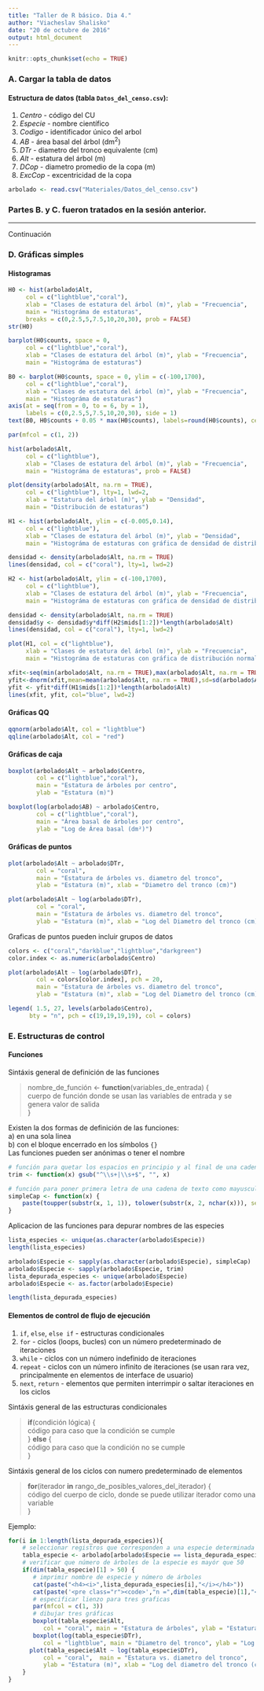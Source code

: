 ---
title: "Taller de R básico. Dia 4."
author: "Viacheslav Shalisko"
date: "20 de octubre de 2016"
output: html_document
---

```{r setup, include=FALSE}
knitr::opts_chunk$set(echo = TRUE)
```

### A. Cargar la tabla de datos
#### Estructura de datos (tabla `Datos_del_censo.csv`):  
1. *Centro* - código del CU  
2. *Especie* - nombre científico  
3. *Codigo* - identificador único del arbol  
4. *AB* - área basal del árbol (dm^2^)  
5. *DTr* - diametro del tronco equivalente (cm)  
6. *Alt* - estatura del árbol (m)  
7. *DCop* - diametro promedio de la copa (m)  
8. *ExcCop* - excentricidad de la copa  

```{r}
arbolado <- read.csv("Materiales/Datos_del_censo.csv")
```

### Partes B. y C. fueron tratados en la sesión anterior.
***
Continuación

### D. Gráficas simples
#### Histogramas

```{r fig.width=8, fig.height=4, warning=FALSE}
H0 <- hist(arbolado$Alt, 
     col = c("lightblue","coral"),
     xlab = "Clases de estatura del árbol (m)", ylab = "Frecuencia",
     main = "Histográma de estaturas",
     breaks = c(0,2.5,5,7.5,10,20,30), prob = FALSE)
str(H0)
```

```{r fig.width=8, fig.height=4, warning=FALSE}
barplot(H0$counts, space = 0,
     col = c("lightblue","coral"),
     xlab = "Clases de estatura del árbol (m)", ylab = "Frecuencia",
     main = "Histográma de estaturas")
```

```{r fig.width=8, fig.height=4, warning=FALSE}
B0 <- barplot(H0$counts, space = 0, ylim = c(-100,1700),
     col = c("lightblue","coral"),
     xlab = "Clases de estatura del árbol (m)", ylab = "Frecuencia",
     main = "Histográma de estaturas")
axis(at = seq(from = 0, to = 6, by = 1), 
     labels = c(0,2.5,5,7.5,10,20,30), side = 1)
text(B0, H0$counts + 0.05 * max(H0$counts), labels=round(H0$counts), cex = 0.8)
```

```{r fig.width=8, fig.height=5, warning=FALSE}
par(mfcol = c(1, 2))

hist(arbolado$Alt, 
     col = c("lightblue"),
     xlab = "Clases de estatura del árbol (m)", ylab = "Frecuencia",
     main = "Histográma de estaturas", prob = FALSE)

plot(density(arbolado$Alt, na.rm = TRUE), 
     col = c("lightblue"), lty=1, lwd=2, 
     xlab = "Estatura del árbol (m)", ylab = "Densidad",
     main = "Distribución de estaturas")
```

```{r fig.width=8, fig.height=4, warning=FALSE}

H1 <- hist(arbolado$Alt, ylim = c(-0.005,0.14),
     col = c("lightblue"),
     xlab = "Clases de estatura del árbol (m)", ylab = "Densidad",
     main = "Histográma de estaturas con gráfica de densidad de distribución", prob = TRUE)

densidad <- density(arbolado$Alt, na.rm = TRUE)
lines(densidad, col = c("coral"), lty=1, lwd=2)

H2 <- hist(arbolado$Alt, ylim = c(-100,1700),
     col = c("lightblue"),
     xlab = "Clases de estatura del árbol (m)", ylab = "Frecuencia",
     main = "Histográma de estaturas con gráfica de densidad de distribución", prob = FALSE)

densidad <- density(arbolado$Alt, na.rm = TRUE)
densidad$y <- densidad$y*diff(H2$mids[1:2])*length(arbolado$Alt) 
lines(densidad, col = c("coral"), lty=1, lwd=2)
```

```{r fig.width=8, fig.height=4, warning=FALSE}
plot(H1, col = c("lightblue"),
     xlab = "Clases de estatura del árbol (m)", ylab = "Frecuencia",
     main = "Histográma de estaturas con gráfica de distribución normal")

xfit<-seq(min(arbolado$Alt, na.rm = TRUE),max(arbolado$Alt, na.rm = TRUE),length=100)
yfit<-dnorm(xfit,mean=mean(arbolado$Alt, na.rm = TRUE),sd=sd(arbolado$Alt, na.rm = TRUE)) 
yfit <- yfit*diff(H1$mids[1:2])*length(arbolado$Alt) 
lines(xfit, yfit, col="blue", lwd=2)
```

#### Gráficas QQ

```{r fig.width=6, fig.height=5, warning=FALSE}
qqnorm(arbolado$Alt, col = "lightblue")
qqline(arbolado$Alt, col = "red")
```

#### Gráficas de caja

```{r fig.width=6, fig.height=5, warning=FALSE}
boxplot(arbolado$Alt ~ arbolado$Centro, 
        col = c("lightblue","coral"),
        main = "Estatura de árboles por centro",
        ylab = "Estatura (m)")

boxplot(log(arbolado$AB) ~ arbolado$Centro, 
        col = c("lightblue","coral"),
        main = "Área basal de árboles por centro",
        ylab = "Log de Área basal (dm²)")
```

#### Gráficas de puntos

```{r fig.width=6, fig.height=4.5, warning=FALSE}
plot(arbolado$Alt ~ arbolado$DTr, 
        col = "coral",
        main = "Estatura de árboles vs. diametro del tronco",
        ylab = "Estatura (m)", xlab = "Diametro del tronco (cm)")

plot(arbolado$Alt ~ log(arbolado$DTr), 
        col = "coral",
        main = "Estatura de árboles vs. diametro del tronco",
        ylab = "Estatura (m)", xlab = "Log del Diametro del tronco (cm)")
```

Graficas de puntos pueden incluir grupos de datos

```{r fig.width=8, fig.height=6, warning=FALSE}
colors <- c("coral","darkblue","lightblue","darkgreen")
color.index <- as.numeric(arbolado$Centro)

plot(arbolado$Alt ~ log(arbolado$DTr), 
        col = colors[color.index], pch = 20,
        main = "Estatura de árboles vs. diametro del tronco",
        ylab = "Estatura (m)", xlab = "Log del Diametro del tronco (cm)")

legend( 1.5, 27, levels(arbolado$Centro), 
      bty = "n", pch = c(19,19,19,19), col = colors)
```

### E. Estructuras de control
#### Funciones

Sintáxis general de definición de las funciones  

> nombre_de_función <- **function**(variables_de_entrada) {  
>	  cuerpo de función donde se usan las variables de entrada y se genera valor de salida  
> }


Existen la dos formas de definición de las funciones:  
a) en una sola linea  
b) con el bloque encerrado en los símbolos `{}`  
Las funciones pueden ser anónimas o tener el nombre

```{r}
# función para quetar los espacios en principio y al final de una cadena de texto
trim <- function(x) gsub("^\\s+|\\s+$", "", x)

# función para poner primera letra de una cadena de texto como mayuscula y otras como minusculas
simpleCap <- function(x) {
    paste(toupper(substr(x, 1, 1)), tolower(substr(x, 2, nchar(x))), sep="")
}
```

Aplicacion de las funciones para depurar nombres de las especies

```{r}
lista_especies <- unique(as.character(arbolado$Especie))
length(lista_especies)

arbolado$Especie <- sapply(as.character(arbolado$Especie), simpleCap)
arbolado$Especie <- sapply(arbolado$Especie, trim)
lista_depurada_especies <- unique(arbolado$Especie)
arbolado$Especie <- as.factor(arbolado$Especie)

length(lista_depurada_especies)
```

#### Elementos de control de flujo de ejecución
1. `if`, `else`, `else if` - estructuras condicionales  
2. `for` - ciclos (loops, bucles) con un número predeterminado de iteraciones  
3. `while` - ciclos con un número indefinido de iteraciones  
4. `repeat` - ciclos con un número infinito de iteraciones (se usan rara vez, principalmente en elementos de interface de usuario)  
5. `next`, `return` - elementos que permiten interrimpir o saltar iteraciones en los ciclos  

Sintáxis general de las estructuras condicionales  

> **if**(condición lógica) {  
>	  código para caso que la condición se cumple  
> } **else** {  
>   código para caso que la condición no se cumple  
> }  

Sintáxis general de los ciclos con numero predeterminado de elementos   

> **for**(iterador **in** rango_de_posibles_valores_del_iterador) {  
>	  código del cuerpo de ciclo, donde se puede utilizar iterador como una variable  
> }    

Ejemplo:

```{r fig.width=8, fig.height=4, results="asis"}

for(i in 1:length(lista_depurada_especies)){
    # seleccionar registros que corresponden a una especie determinada
    tabla_especie <- arbolado[arbolado$Especie == lista_depurada_especies[i],]
    # verificar que número de árboles de la especie es mayór que 50
    if(dim(tabla_especie)[1] > 50) {
       # imprimir nombre de especie y número de árboles
       cat(paste("<h4><i>",lista_depurada_especies[i],"</i></h4>"))
       cat(paste('<pre class="r"><code>',"n =",dim(tabla_especie)[1],"</code></pre>"))
       # especificar lienzo para tres graficas
       par(mfcol = c(1, 3))
       # dibujar tres gráficas
       boxplot(tabla_especie$Alt, 
          col = "coral", main = "Estatura de árboles", ylab = "Estatura (m)")
       boxplot(log(tabla_especie$DTr), 
          col = "lightblue", main = "Diametro del tronco", ylab = "Log del diametro de tronco (cm)")    
      plot(tabla_especie$Alt ~ log(tabla_especie$DTr), 
          col = "coral",  main = "Estatura vs. diametro del tronco",
          ylab = "Estatura (m)", xlab = "Log del diametro del tronco (cm)")    
    }
}

```


